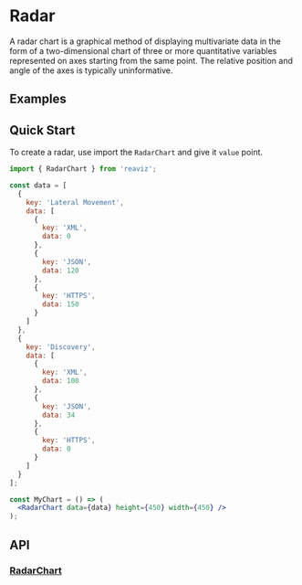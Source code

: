 
<Meta of={RadarChartStory} />

# Radar

A radar chart is a graphical method of displaying multivariate
data in the form of a two-dimensional chart of three or more quantitative
variables represented on axes starting from the same point. The relative
position and angle of the axes is typically uninformative.

## Examples

<ToggleCanvas of={RadarChartStory.Filled} storybook="charts-radar-chart--simple" />

## Quick Start
To create a radar, use import the `RadarChart` and give it `value` point.

```jsx
import { RadarChart } from 'reaviz';

const data = [
  {
    key: 'Lateral Movement',
    data: [
      {
        key: 'XML',
        data: 0
      },
      {
        key: 'JSON',
        data: 120
      },
      {
        key: 'HTTPS',
        data: 150
      }
    ]
  },
  {
    key: 'Discovery',
    data: [
      {
        key: 'XML',
        data: 100
      },
      {
        key: 'JSON',
        data: 34
      },
      {
        key: 'HTTPS',
        data: 0
      }
    ]
  }
];

const MyChart = () => (
  <RadarChart data={data} height={450} width={450} />
);
```

## API

### [RadarChart](https://github.com/reaviz/reaviz/blob/master/src/RadarChart/RadarChart.tsx)
<PropsTable name="RadarChart" />
